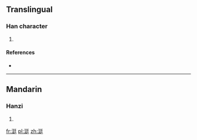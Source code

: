 ==Translingual==

===Han character===
{{Han char|rn=85|rad=水|as=07|sn=10|four=|canj=水弓大土 (ENKG)}}

# {{defn|Han|sort=水07}}

====References====
* {{Han ref|kx=0626.220|dkj=17537|dj=1029.030|hdz=31609.010|uh=6D8F|ud=28047}}

----

==Mandarin==

===Hanzi===
{{cmn-hanzi|pin=[[shù]] ([[shu4]]), [[sōu]] ([[sou1]]), [[tǐng]] ([[ting3]])|wg=shu<sup>4</sup>, sou<sup>1</sup>, t'ing<sup>3</sup>}}

# {{defn|lang=cmn|sort=水07}}

[[fr:涏]]
[[pl:涏]]
[[zh:涏]]